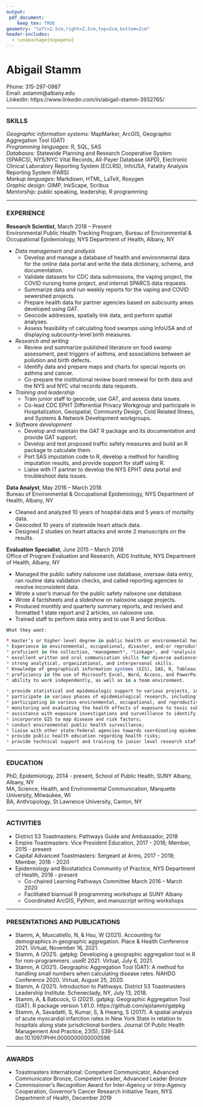 ---
output: 
 pdf_document:
    keep_tex: TRUE
geometry: "left=2.5cm,right=2.5cm,top=2cm,bottom=2cm"
header-includes:
  - \usepackage{nopageno}
---

# Abigail Stamm 

Phone: 315-297-0987  
Email: astamm@albany.edu  
LinkedIn: https://www.linkedin.com/in/abigail-stamm-3932765/ 

---

### SKILLS

*Geographic information systems:* MapMarker, ArcGIS, Geographic Aggregation Tool (GAT)  
*Programming languages:* R, SQL, SAS  
*Databases:* Statewide Planning and Research Cooperative System (SPARCS), NYS/NYC Vital Records, All-Payer Database (APD), Electronic Clinical Laboratory Reporting System (ECLRS), InfoUSA, Fatality Analysis Reporting System (FARS)  
*Markup languages:* Markdown, HTML, LaTeX, Roxygen  
*Graphic design:* GIMP, InkScape, Scribus   
*Mentorship:* public speaking, leadership, R programming  

---

### EXPERIENCE 

**Research Scientist**, March 2018 – Present  
Environmental Public Health Tracking Program, Bureau of Environmental & Occupational Epidemiology, NYS Department of Health, Albany, NY  

* *Data management and analysis*
    * Develop and manage a database of health and environmental data for the online data portal and write the data dictionary, schema, and documentation.
    * Validate datasets for CDC data submissions, the vaping project, the COVID nursing home project, and internal SPARCS data requests.
    * Summarize data and run weekly reports for the vaping and COVID sewershed projects.
    * Prepare health data for partner agencies based on subcounty areas developed using GAT.
    * Geocode addresses, spatially link data, and perform spatial analyses.
    * Assess feasibility of calculating food swamps using InfoUSA and of displaying subcounty-level birth measures.
* *Research and writing*
    * Review and summarize published literature on food swamp assessment, pest triggers of asthma, and associations between air pollution and birth defects.
    * Identify data and prepare maps and charts for special reports on asthma and cancer.
    * Co-prepare the institutional review board renewal for birth data and the NYS and NYC vital records data requests.
* *Training and leadership*
    * Train junior staff to geocode, use GAT, and assess data issues.
    * Co-lead CDC EPHT Differential Privacy Workgroup and participate in Hospitalization, Geospatial, Community Design, Cold Related Illness, and Systems & Network Development workgroups.
* *Software development*
    * Develop and maintain the GAT R package and its documentation and provide GAT support.
    * Develop and test proposed traffic safety measures and build an R package to calculate them.
    * Port SAS imputation code to R, develop a method for handling imputation results, and provide support for staff using R.
    * Liaise with IT partner to develop the NYS EPHT data portal and troubleshoot data issues.

**Data Analyst**, May 2016 – March 2018  
Bureau of Environmental & Occupational Epidemiology, NYS Department of Health, Albany, NY  

* Cleaned and analyzed 10 years of hospital data and 5 years of mortality data.
*	Geocoded 10 years of statewide heart attack data.
*	Designed 2 studies on heart attacks and wrote 2 manuscripts on the results.

**Evaluation Specialist**, June 2015 – March 2018  
Office of Program Evaluation and Research, AIDS Institute, NYS Department of Health, Albany, NY  

*	Managed the public safety naloxone use database, oversaw data entry, ran routine data validation checks, and called reporting agencies to resolve inconsistent data.
* Wrote a user's manual for the public safety naloxone use database.
*	Wrote 4 factsheets and a slideshow on naloxone usage projects.
*	Produced monthly and quarterly summary reports, and revised and formatted 1 state report and 2 articles, on naloxone use. 
* Trained staff to perform data entry and to use R and Scribus.

```{r eval = FALSE, echo=FALSE}
What they want:

* master’s or higher-level degree in public health or environmental health/science, epidemiology, statistics, biostatistics, mathmatics, or another closely related field. 
* Experience in environmental, occupational, disaster, and/or reproductive epidemiologic research is preferred, as well as exposure assessment, identification and surveillance of adverse health outcomes, and environmental risk factors of disease. 
* proficient in the collection, *management*, *linkage*, and *analysis* of environmental and human health data; 
* excellent written and oral communication skills for diverse audiences; 
* strong analytical, organizational, and interpersonal skills. 
* Knowledge of geographical information systems (GIS), SAS, R, Tableau, and working with large datasets is desirable. 
* proficiency in the use of Microsoft Excel, Word, Access, and PowerPoint, 
* ability to work independently, as well as in a team environment.

* provide statistical and epidemiologic support to various projects, including but not limited to biomonitoring, birth defects surveillance, and surveillance associated with emerging issues. 
* participate in various phases of epidemiological research, including: problem definition, literature review, study design, executing research plans, acquiring and managing relevant data, statistical/spatial/temporal analyses, summarizing findings, interpreting and sharing results, and preparing grant proposals, reports, and publications. 
* participating in various environmental, occupational, and reproductive health studies to determine risk factors of disease; 
* monitoring and evaluating the health effects of exposure to toxic substances at home, at work, and in the community; 
* assistance with exposure investigations and surveillance to identify and reduce health risks. 
* incorporate GIS to map disease and risk factors; 
* conduct environmental public health surveillance; 
* liaise with other state/federal agencies towards coordinating epidemiologic investigations; 
* provide public health education regarding health risks; 
* provide technical support and training to junior level research staff.
```

---

### EDUCATION 

PhD, Epidemiology, 2014 - present, School of Public Health, SUNY Albany, Albany, NY  
MA, Science, Health, and Environmental Communication, Marquette University, Milwaukee, WI  
BA, Anthropology, St Lawrence University, Canton, NY 

---

### ACTIVITIES 

* District 53 Toastmasters: Pathways Guide and Ambassador, 2018 
* Empire Toastmasters: Vice President Education,  2017 - 2018; Member, 2015 - present
* Capital Advanced Toastmasters: Sergeant at Arms,  2017 - 2018; Member, 2016 - 2020
* Epidemiology and Biostatistics Community of Practice, NYS Department of Health, 2016 - present
    * Co-chaired Learning Pathways Committee March 2016 – March 2020
    * Facilitated biannual R programming workshops at SUNY Albany
    * Coordinated ArcGIS, Python, and manuscript writing workshops

---

### PRESENTATIONS AND PUBLICATIONS

* Stamm, A, Muscatiello, N, & Hsu, W (2021). Accounting for demographics in geographic aggregation. Place & Health Conference 2021. Virtual, November 16, 2021. 
* Stamm, A (2021). gatpkg: Developing a geographic aggregation tool in R for non-programmers. useR! 2021. Virtual, July 6, 2021. 
* Stamm, A (2021). Geographic Aggregation Tool (GAT): A method for handling small numbers when calculating disease rates. NAHDO Conference 2020. Virtual, August 25, 2020. 
* Stamm, A (2021). Introduction to Pathways. District 53 Toastmasters Leadership Institute. Schenectady, NY, July 13, 2018.
* Stamm, A, & Babcock, G (2021). gatpkg: Geographic Aggregation Tool (GAT). R package version 1.61.0. https://github.com/ajstamm/gatpkg
*	Stamm, A, Savadatti, S, Kumar, S, & Hwang, S (2017). A spatial analysis of acute myocardial infarction rates in New York State in relation to hospitals along state jurisdictional borders. Journal Of Public Health Management And Practice, 23(5), S39-S44. doi:10.1097/PHH.0000000000000596

---

### AWARDS

* Toastmasters International: Competent Communicator, Advanced Communicator Bronze, Competent Leader, Advanced Leader Bronze
* Commissioner's Recognition Award for Inter-Agency or Intra-Agency Cooperation, Governor's Cancer Research Initiative Team, NYS Department of Health, December 2019

